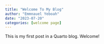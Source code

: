 ```yaml
---
title: "Welcome To My Blog"
author: "Emmnauel Yeboah"
date: "2023-07-20"
categories: [welcome page]
---
```


This is my first post in a Quarto blog. Welcome!

